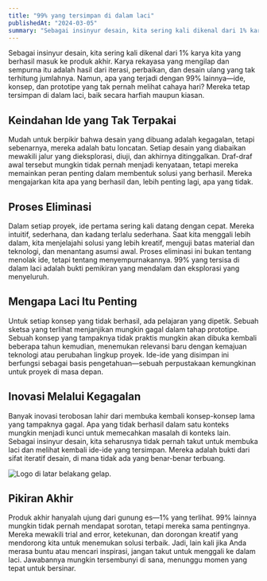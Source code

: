 ```yaml
---
title: "99% yang tersimpan di dalam laci"
publishedAt: "2024-03-05"
summary: "Sebagai insinyur desain, kita sering kali dikenal dari 1% karya kita yang berhasil masuk ke produk akhir."
---
```


Sebagai insinyur desain, kita sering kali dikenal dari 1% karya kita yang berhasil masuk ke produk akhir. Karya rekayasa yang mengilap dan sempurna itu adalah hasil dari iterasi, perbaikan, dan desain ulang yang tak terhitung jumlahnya. Namun, apa yang terjadi dengan 99% lainnya—ide, konsep, dan prototipe yang tak pernah melihat cahaya hari? Mereka tetap tersimpan di dalam laci, baik secara harfiah maupun kiasan.

## Keindahan Ide yang Tak Terpakai

Mudah untuk berpikir bahwa desain yang dibuang adalah kegagalan, tetapi sebenarnya, mereka adalah batu loncatan. Setiap desain yang diabaikan mewakili jalur yang dieksplorasi, diuji, dan akhirnya ditinggalkan. Draf-draf awal tersebut mungkin tidak pernah menjadi kenyataan, tetapi mereka memainkan peran penting dalam membentuk solusi yang berhasil. Mereka mengajarkan kita apa yang berhasil dan, lebih penting lagi, apa yang tidak.

## Proses Eliminasi

Dalam setiap proyek, ide pertama sering kali datang dengan cepat. Mereka intuitif, sederhana, dan kadang terlalu sederhana. Saat kita menggali lebih dalam, kita menjelajahi solusi yang lebih kreatif, menguji batas material dan teknologi, dan menantang asumsi awal. Proses eliminasi ini bukan tentang menolak ide, tetapi tentang menyempurnakannya. 99% yang tersisa di dalam laci adalah bukti pemikiran yang mendalam dan eksplorasi yang menyeluruh.

## Mengapa Laci Itu Penting

Untuk setiap konsep yang tidak berhasil, ada pelajaran yang dipetik. Sebuah sketsa yang terlihat menjanjikan mungkin gagal dalam tahap prototipe. Sebuah konsep yang tampaknya tidak praktis mungkin akan dibuka kembali beberapa tahun kemudian, menemukan relevansi baru dengan kemajuan teknologi atau perubahan lingkup proyek. Ide-ide yang disimpan ini berfungsi sebagai basis pengetahuan—sebuah perpustakaan kemungkinan untuk proyek di masa depan.

## Inovasi Melalui Kegagalan

Banyak inovasi terobosan lahir dari membuka kembali konsep-konsep lama yang tampaknya gagal. Apa yang tidak berhasil dalam satu konteks mungkin menjadi kunci untuk memecahkan masalah di konteks lain. Sebagai insinyur desain, kita seharusnya tidak pernah takut untuk membuka laci dan melihat kembali ide-ide yang tersimpan. Mereka adalah bukti dari sifat iteratif desain, di mana tidak ada yang benar-benar terbuang.

![Logo di latar belakang gelap.](/images/projects/project-01/cover-01.jpg)

## Pikiran Akhir

Produk akhir hanyalah ujung dari gunung es—1% yang terlihat. 99% lainnya mungkin tidak pernah mendapat sorotan, tetapi mereka sama pentingnya. Mereka mewakili trial and error, ketekunan, dan dorongan kreatif yang mendorong kita untuk menemukan solusi terbaik. Jadi, lain kali jika Anda merasa buntu atau mencari inspirasi, jangan takut untuk menggali ke dalam laci. Jawabannya mungkin tersembunyi di sana, menunggu momen yang tepat untuk bersinar.
